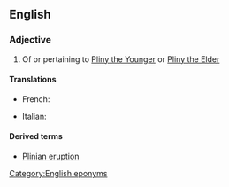 ==English==

===Adjective===
{{en-adj|-}}

# Of or pertaining to [[w:Pliny the Younger|Pliny the Younger]] or [[w:Pliny the Elder|Pliny the Elder]]

====Translations====
{{trans-top|of or pertaining to Pliny the Younger or Pliny the Elder}}
* French: {{t|fr|plinien}}
{{trans-mid}}
* Italian: {{t|it|pliniano}}
{{trans-bottom}}

====Derived terms====
* [[Plinian eruption]]

[[Category:English eponyms]]